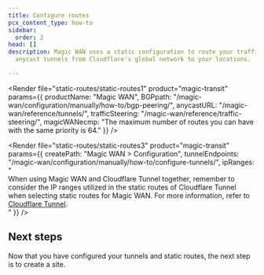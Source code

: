 ```yaml
---
title: Configure routes
pcx_content_type: how-to
sidebar:
  order: 2
head: []
description: Magic WAN uses a static configuration to route your traffic through
  anycast tunnels from Cloudflare's global network to your locations.

---
```



<Render file="static-routes/static-routes1" product="magic-transit" params={{ productName: "Magic WAN", BGPpath: "/magic-wan/configuration/manually/how-to/bgp-peering/", anycastURL: "/magic-wan/reference/tunnels/", trafficSteering: "/magic-wan/reference/traffic-steering/", magicWANecmp: "The maximum number of routes you can have with the same priority is 64." }} />

<Render file="static-routes/static-routes3" product="magic-transit" params={{ createPath: "Magic WAN > Configuration", tunnelEndpoints: "/magic-wan/configuration/manually/how-to/configure-tunnels/", ipRanges: "<br /> When using Magic WAN and Cloudflare Tunnel together, remember to consider the IP ranges utilized in the static routes of Cloudflare Tunnel when selecting static routes for Magic WAN. For more information, refer to [Cloudflare Tunnel](/magic-wan/zero-trust/cloudflare-tunnel/).<br>" }} />

## Next steps

Now that you have configured your tunnels and static routes, the next step is to create a site. <Render file="sites-brief" />